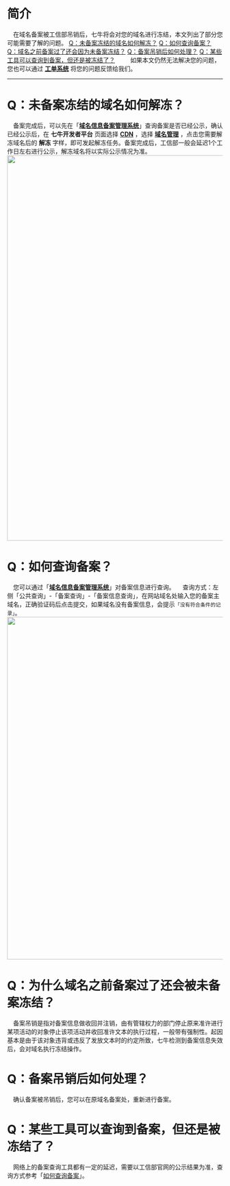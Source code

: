 # 简介
&emsp;在域名备案被工信部吊销后，七牛将会对您的域名进行冻结，本文列出了部分您可能需要了解的问题。
<font color=#4671D5><a href="#Q0">Q：未备案冻结的域名如何解冻？</a></font>
<font color=#4671D5><a href="#Q1">Q：如何查询备案？</a></font>
<font color=#4671D5><a href="#Q2">Q：域名之前备案过了还会因为未备案冻结？</a></font>
<font color=#4671D5><a href="#Q3">Q：备案吊销后如何处理？</a></font>
<font color=#4671D5><a href="#Q4">Q：某些工具可以查询到备案，但还是被冻结了？</a></font>
&emsp;
&emsp;如果本文仍然无法解决您的问题，您也可以通过 **[工单系统](https://support.qiniu.com/tickets/new)** 将您的问题反馈给我们。

<a id="Q0"></a>

-----

# Q：未备案冻结的域名如何解冻？
&emsp;备案完成后，可以先在「**[域名信息备案管理系统](http://beian.miit.gov.cn/publish/query/indexFirst.action)**」查询备案是否已经公示，确认已经公示后，在 **七牛开发者平台** 页面选择 [**CDN**](https://portal.qiniu.com/cdn/overview) ，选择 [**域名管理**](https://portal.qiniu.com/cdn/domain) ，点击您需要解冻域名后的 **解冻** 字样，即可发起解冻任务。备案完成后，工信部一般会延迟1个工作日左右进行公示，解冻域名将以实际公示情况为准。
<a id="Q1"></a>
   <img src="https://dn-odum9helk.qbox.me/FnOXskzkK4SgtUiQrgcw_bBrRUm6" width=900 />

# Q：如何查询备案？
&emsp;您可以通过「[**域名信息备案管理系统**](http://beian.miit.gov.cn/publish/query/indexFirst.action)」对备案信息进行查询。
&emsp;查询方式：左侧「公共查询」-「备案查询」-「备案信息查询」，在网站域名处输入您的备案主域名，正确验证码后点击提交，如果域名没有备案信息，会提示`「没有符合条件的记录」`。
<a id="Q2"></a>
   <img src="https://dn-odum9helk.qbox.me/FoezLDYDG7V8oo-o76o0P11FAE3t" width=800 />
	 
# Q：为什么域名之前备案过了还会被未备案冻结？
<a id="Q3"></a>
&emsp;备案吊销是指对备案信息做收回并注销，由有管辖权力的部门停止原来准许进行某项活动的对象停止该项活动并收回准许文本的执行过程，一般带有强制性。起因基本是由于该对象违背或违反了发放文本时的约定所致，七牛检测到备案信息失效后，会对域名执行冻结操作。

# Q：备案吊销后如何处理？
<a id="Q4"></a>
&emsp;确认备案被吊销后，您可以在原域名备案处，重新进行备案。

# Q：某些工具可以查询到备案，但还是被冻结了？
&emsp;网络上的备案查询工具都有一定的延迟，需要以工信部官网的公示结果为准，查询方式参考「<font color=#4671D5><a href="#Q1">如何查询备案</a></font>」。

